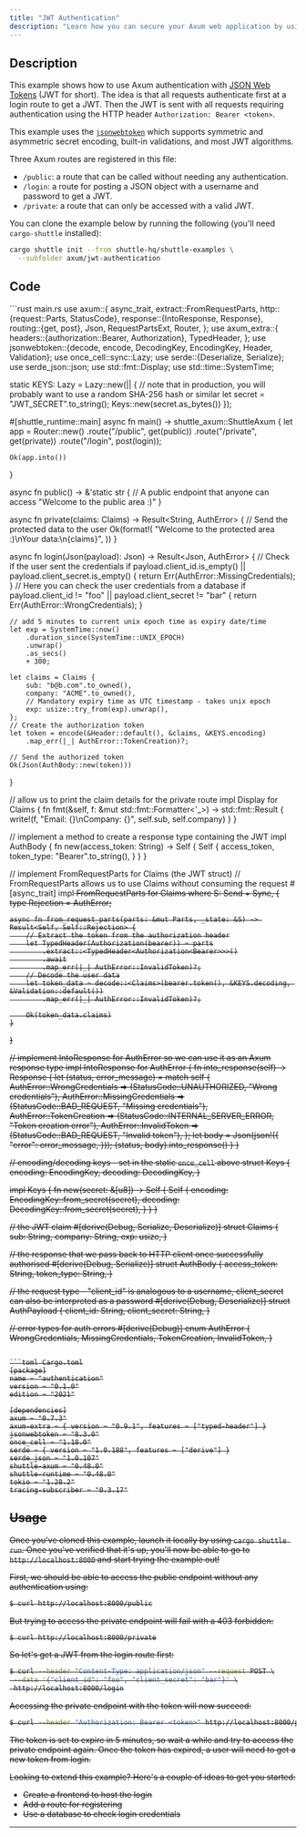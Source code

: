 ```yaml
---
title: "JWT Authentication"
description: "Learn how you can secure your Axum web application by using JWT tokens."
---
```


## Description

This example shows how to use Axum authentication with [JSON Web Tokens](https://jwt.io/) (JWT for short).
The idea is that all requests authenticate first at a login route to get a JWT.
Then the JWT is sent with all requests requiring authentication using the HTTP header `Authorization: Bearer <token>`.

This example uses the [`jsonwebtoken`](https://github.com/Keats/jsonwebtoken) which supports symmetric and asymmetric secret encoding, built-in validations, and most JWT algorithms.

Three Axum routes are registered in this file:
- `/public`: a route that can be called without needing any authentication.
- `/login`: a route for posting a JSON object with a username and password to get a JWT.
- `/private`: a route that can only be accessed with a valid JWT.

You can clone the example below by running the following (you'll need `cargo-shuttle` installed):

```bash
cargo shuttle init --from shuttle-hq/shuttle-examples \
  --subfolder axum/jwt-authentication
```

## Code

<CodeGroup>
```rust main.rs
use axum::{
    async_trait,
    extract::FromRequestParts,
    http::{request::Parts, StatusCode},
    response::{IntoResponse, Response},
    routing::{get, post},
    Json, RequestPartsExt, Router,
};
use axum_extra::{
    headers::{authorization::Bearer, Authorization},
    TypedHeader,
};
use jsonwebtoken::{decode, encode, DecodingKey, EncodingKey, Header, Validation};
use once_cell::sync::Lazy;
use serde::{Deserialize, Serialize};
use serde_json::json;
use std::fmt::Display;
use std::time::SystemTime;

static KEYS: Lazy<Keys> = Lazy::new(|| {
    // note that in production, you will probably want to use a random SHA-256 hash or similar
    let secret = "JWT_SECRET".to_string();
    Keys::new(secret.as_bytes())
});

#[shuttle_runtime::main]
async fn main() -> shuttle_axum::ShuttleAxum {
    let app = Router::new()
        .route("/public", get(public))
        .route("/private", get(private))
        .route("/login", post(login));

    Ok(app.into())
}

async fn public() -> &'static str {
    // A public endpoint that anyone can access
    "Welcome to the public area :)"
}

async fn private(claims: Claims) -> Result<String, AuthError> {
    // Send the protected data to the user
    Ok(format!(
        "Welcome to the protected area :)\nYour data:\n{claims}",
    ))
}

async fn login(Json(payload): Json<AuthPayload>) -> Result<Json<AuthBody>, AuthError> {
    // Check if the user sent the credentials
    if payload.client_id.is_empty() || payload.client_secret.is_empty() {
        return Err(AuthError::MissingCredentials);
    }
    // Here you can check the user credentials from a database
    if payload.client_id != "foo" || payload.client_secret != "bar" {
        return Err(AuthError::WrongCredentials);
    }

    // add 5 minutes to current unix epoch time as expiry date/time
    let exp = SystemTime::now()
        .duration_since(SystemTime::UNIX_EPOCH)
        .unwrap()
        .as_secs()
        + 300;

    let claims = Claims {
        sub: "b@b.com".to_owned(),
        company: "ACME".to_owned(),
        // Mandatory expiry time as UTC timestamp - takes unix epoch
        exp: usize::try_from(exp).unwrap(),
    };
    // Create the authorization token
    let token = encode(&Header::default(), &claims, &KEYS.encoding)
        .map_err(|_| AuthError::TokenCreation)?;

    // Send the authorized token
    Ok(Json(AuthBody::new(token)))
}

// allow us to print the claim details for the private route
impl Display for Claims {
    fn fmt(&self, f: &mut std::fmt::Formatter<'_>) -> std::fmt::Result {
        write!(f, "Email: {}\nCompany: {}", self.sub, self.company)
    }
}

// implement a method to create a response type containing the JWT
impl AuthBody {
    fn new(access_token: String) -> Self {
        Self {
            access_token,
            token_type: "Bearer".to_string(),
        }
    }
}

// implement FromRequestParts for Claims (the JWT struct)
// FromRequestParts allows us to use Claims without consuming the request
#[async_trait]
impl<S> FromRequestParts<S> for Claims
where
    S: Send + Sync,
{
    type Rejection = AuthError;

    async fn from_request_parts(parts: &mut Parts, _state: &S) -> Result<Self, Self::Rejection> {
        // Extract the token from the authorization header
        let TypedHeader(Authorization(bearer)) = parts
            .extract::<TypedHeader<Authorization<Bearer>>>()
            .await
            .map_err(|_| AuthError::InvalidToken)?;
        // Decode the user data
        let token_data = decode::<Claims>(bearer.token(), &KEYS.decoding, &Validation::default())
            .map_err(|_| AuthError::InvalidToken)?;

        Ok(token_data.claims)
    }
}

// implement IntoResponse for AuthError so we can use it as an Axum response type
impl IntoResponse for AuthError {
    fn into_response(self) -> Response {
        let (status, error_message) = match self {
            AuthError::WrongCredentials => (StatusCode::UNAUTHORIZED, "Wrong credentials"),
            AuthError::MissingCredentials => (StatusCode::BAD_REQUEST, "Missing credentials"),
            AuthError::TokenCreation => (StatusCode::INTERNAL_SERVER_ERROR, "Token creation error"),
            AuthError::InvalidToken => (StatusCode::BAD_REQUEST, "Invalid token"),
        };
        let body = Json(json!({
            "error": error_message,
        }));
        (status, body).into_response()
    }
}

// encoding/decoding keys - set in the static `once_cell` above
struct Keys {
    encoding: EncodingKey,
    decoding: DecodingKey,
}

impl Keys {
    fn new(secret: &[u8]) -> Self {
        Self {
            encoding: EncodingKey::from_secret(secret),
            decoding: DecodingKey::from_secret(secret),
        }
    }
}

// the JWT claim
#[derive(Debug, Serialize, Deserialize)]
struct Claims {
    sub: String,
    company: String,
    exp: usize,
}

// the response that we pass back to HTTP client once successfully authorised
#[derive(Debug, Serialize)]
struct AuthBody {
    access_token: String,
    token_type: String,
}

// the request type - "client_id" is analogous to a username, client_secret can also be interpreted as a password
#[derive(Debug, Deserialize)]
struct AuthPayload {
    client_id: String,
    client_secret: String,
}

// error types for auth errors
#[derive(Debug)]
enum AuthError {
    WrongCredentials,
    MissingCredentials,
    TokenCreation,
    InvalidToken,
}
```

```toml Cargo.toml
[package]
name = "authentication"
version = "0.1.0"
edition = "2021"

[dependencies]
axum = "0.7.3"
axum-extra = { version = "0.9.1", features = ["typed-header"] }
jsonwebtoken = "8.3.0"
once_cell = "1.18.0"
serde = { version = "1.0.188", features = ["derive"] }
serde_json = "1.0.107"
shuttle-axum = "0.48.0"
shuttle-runtime = "0.48.0"
tokio = "1.28.2"
tracing-subscriber = "0.3.17"
```
</CodeGroup>

## Usage

Once you've cloned this example, launch it locally by using `cargo shuttle run`. Once you've verified that it's up, you'll now be able to go to `http://localhost:8000` and start trying the example out!
 
First, we should be able to access the public endpoint without any authentication using:

```sh
$ curl http://localhost:8000/public
```

But trying to access the private endpoint will fail with a 403 forbidden:

```sh
$ curl http://localhost:8000/private
```

So let's get a JWT from the login route first:


```sh
$ curl --header "Content-Type: application/json" --request POST \
 --data '{"client_id": "foo", "client_secret": "bar"}' \
 http://localhost:8000/login
```

Accessing the private endpoint with the token will now succeed:

```sh
$ curl --header "Authorization: Bearer <token>" http://localhost:8000/private
```

The token is set to expire in 5 minutes, so wait a while and try to access the private endpoint again. Once the token has expired, a user will need to get a new token from login.

Looking to extend this example? Here's a couple of ideas to get you started:
- Create a frontend to host the login
- Add a route for registering
- Use a database to check login credentials

---

<Snippet file="other-frameworks.mdx" />

<Snippet file="check-examples.mdx" />

